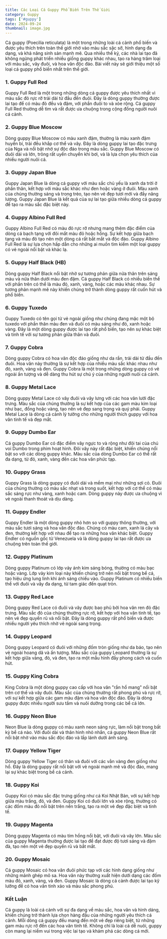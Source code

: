 ---
title: Các Loại Cá Guppy Phổ Biến Trên Thế Giới
category: Guppy
tags: ['#guppy']
date: 2024-09-24
thumbnail: image.jpg
---

Cá guppy (Poecilia reticulata) là một trong những loài cá cảnh phổ biến và được yêu thích trên toàn thế giới nhờ vào màu sắc sặc sỡ, hình dạng đa dạng, và khả năng sinh sản mạnh mẽ. Qua nhiều thế kỷ, các nhà lai tạo đã không ngừng phát triển nhiều giống guppy khác nhau, tạo ra hàng trăm loại với màu sắc, vây đuôi, và hoa văn độc đáo. Bài viết này sẽ giới thiệu một số loại cá guppy phổ biến nhất trên thế giới.

### 1. **Guppy Full Red**
Guppy Full Red là một trong những dòng cá guppy được yêu thích nhất vì màu sắc đỏ rực rỡ trải dài từ đầu đến đuôi. Đây là dòng guppy thường được lai tạo để có màu đỏ đều và đậm, với phần đuôi to và xòe rộng. Cá guppy Full Red thường dễ tìm và rất được ưa chuộng trong cộng đồng người nuôi cá cảnh.

### 2. **Guppy Blue Moscow**
Dòng guppy Blue Moscow có màu xanh đậm, thường là màu xanh đậm huyền bí, trải đều khắp cơ thể và vây. Đây là dòng guppy lai tạo đặc trưng của Nga và nổi bật nhờ sự độc đáo trong màu sắc. Guppy Blue Moscow có đuôi dài và lớn, trông rất uyển chuyển khi bơi, và là lựa chọn yêu thích của nhiều người nuôi cá.

### 3. **Guppy Japan Blue**
Guppy Japan Blue là dòng cá guppy với màu sắc chủ yếu là xanh da trời ở phần thân, kết hợp với màu sắc khác như đen hoặc vàng ở đuôi. Màu xanh của chúng thường sáng và trong trẻo, tạo nên vẻ đẹp tươi mới và đầy năng lượng. Guppy Japan Blue là kết quả của sự lai tạo giữa nhiều dòng cá guppy để tạo ra màu sắc đặc biệt này.

### 4. **Guppy Albino Full Red**
Guppy Albino Full Red có màu đỏ rực rỡ nhưng mang thêm đặc điểm của dòng cá bạch tạng với đôi mắt màu đỏ hoặc hồng. Sự kết hợp giữa bạch tạng và màu đỏ tạo nên một dòng cá rất bắt mắt và độc đáo. Guppy Albino Full Red là sự lựa chọn hấp dẫn cho những ai muốn tìm kiếm một loại guppy có vẻ ngoài nổi bật và khác lạ.

### 5. **Guppy Half Black (HB)**
Dòng guppy Half Black nổi bật nhờ sự tương phản giữa nửa thân trên sáng màu và nửa thân dưới màu đen đậm. Cá guppy Half Black có nhiều biến thể với phần trên có thể là màu đỏ, xanh, vàng, hoặc các màu khác nhau. Sự tương phản mạnh mẽ này khiến chúng trở thành dòng guppy rất cuốn hút và phổ biến.

### 6. **Guppy Tuxedo**
Guppy Tuxedo có tên gọi từ vẻ ngoài giống như chúng đang mặc một bộ tuxedo với phần thân màu đen và đuôi có màu sáng như đỏ, xanh hoặc vàng. Đây là một dòng guppy được lai tạo rất phổ biến, tạo nên sự khác biệt và tinh tế với sự tương phản giữa thân và đuôi.

### 7. **Guppy Cobra**
Dòng guppy Cobra có hoa văn độc đáo giống như da rắn, trải dài từ đầu đến đuôi. Hoa văn này thường là sự kết hợp của nhiều màu sắc khác nhau như đỏ, xanh, vàng và đen. Guppy Cobra là một trong những dòng guppy có vẻ ngoài ấn tượng và dễ dàng thu hút sự chú ý của những người nuôi cá cảnh.

### 8. **Guppy Metal Lace**
Dòng guppy Metal Lace có vây đuôi và vây lưng với các hoa văn lưới đặc trưng. Màu sắc của chúng thường là sự kết hợp của các gam màu kim loại như bạc, đồng hoặc vàng, tạo nên vẻ đẹp sang trọng và quý phái. Guppy Metal Lace là dòng cá cảnh lý tưởng cho những người thích guppy với hoa văn tinh tế và đẹp mắt.

### 9. **Guppy Dumbo Ear**
Cá guppy Dumbo Ear có đặc điểm vây ngực to và rộng như đôi tai của chú voi Dumbo trong phim hoạt hình. Đôi vây này rất đặc biệt, khiến chúng nổi bật so với các dòng guppy khác. Màu sắc của dòng Dumbo Ear có thể rất đa dạng, từ đỏ, xanh, vàng đến các hoa văn phức tạp.

### 10. **Guppy Grass**
Guppy Grass là dòng guppy có đuôi dài và mềm mại như những sợi cỏ. Đuôi của chúng thường có màu sắc nhạt và trong suốt, kết hợp với cơ thể có màu sắc sáng rực như vàng, xanh hoặc cam. Dòng guppy này được ưa chuộng vì vẻ ngoài thanh thoát và dịu dàng.

### 11. **Guppy Endler**
Guppy Endler là một dòng guppy nhỏ hơn so với guppy thông thường, với màu sắc tươi sáng và hoa văn độc đáo. Chúng có màu cam, xanh lá cây và đen, thường kết hợp với nhau để tạo ra những hoa văn khác biệt. Guppy Endler có nguồn gốc từ Venezuela và là dòng guppy lai tạo rất được ưa chuộng trên toàn thế giới.

### 12. **Guppy Platinum**
Dòng guppy Platinum có lớp vảy ánh kim sáng bóng, thường có màu bạc hoặc vàng. Lớp vảy kim loại này khiến chúng trở nên nổi bật trong bể cá, tạo hiệu ứng lung linh khi ánh sáng chiếu vào. Guppy Platinum có nhiều biến thể với đuôi và vây đa dạng, từ tam giác đến quạt tròn.

### 13. **Guppy Red Lace**
Dòng guppy Red Lace có đuôi và vây được bao phủ bởi hoa văn ren đỏ đặc trưng. Màu sắc đỏ của chúng thường rực rỡ, kết hợp với hoa văn tinh tế, tạo nên vẻ đẹp quyến rũ và nổi bật. Đây là dòng guppy rất phổ biến và được nhiều người yêu thích nhờ vẻ ngoài sang trọng.

### 14. **Guppy Leopard**
Dòng guppy Leopard có đuôi với những đốm tròn giống như da báo, tạo nên vẻ ngoài hoang dã và ấn tượng. Màu sắc của guppy Leopard thường là sự kết hợp giữa vàng, đỏ, và đen, tạo ra một mẫu hình đầy phong cách và cuốn hút.

### 15. **Guppy King Cobra**
King Cobra là một dòng guppy cao cấp với hoa văn "rắn hổ mang" nổi bật trên cơ thể và vây đuôi. Màu sắc của chúng thường rất phong phú và rực rỡ, với sự kết hợp giữa các gam màu đậm và hoa văn độc đáo. Đây là dòng guppy được nhiều người sưu tầm và nuôi dưỡng trong các bể cá lớn.

### 16. **Guppy Neon Blue**
Neon Blue là dòng guppy có màu xanh neon sáng rực, làm nổi bật trong bất kỳ bể cá nào. Với đuôi dài và thân hình nhỏ nhắn, cá guppy Neon Blue rất nổi bật nhờ vào màu sắc độc đáo và lấp lánh dưới ánh sáng.

### 17. **Guppy Yellow Tiger**
Dòng guppy Yellow Tiger có thân và đuôi với các vằn vàng đen giống như hổ. Đây là dòng guppy rất nổi bật với vẻ ngoài mạnh mẽ và độc đáo, mang lại sự khác biệt trong bể cá cảnh.

### 18. **Guppy Koi**
Guppy Koi có màu sắc đặc trưng giống như cá Koi Nhật Bản, với sự kết hợp giữa màu trắng, đỏ, và đen. Guppy Koi có đuôi lớn và xòe rộng, thường có các đốm màu đỏ nổi bật trên nền trắng, tạo ra một vẻ đẹp đặc biệt và tinh tế.

### 19. **Guppy Magenta**
Dòng guppy Magenta có màu tím hồng nổi bật, với đuôi và vây lớn. Màu sắc của guppy Magenta thường được lai tạo để đạt được độ tươi sáng và đậm đà, tạo nên một vẻ đẹp quyến rũ và bắt mắt.

### 20. **Guppy Mosaic**
Cá guppy Mosaic có hoa văn đuôi phức tạp với các hình dạng giống như những mảnh ghép mô sa. Hoa văn này thường xuất hiện dưới dạng các đốm màu đỏ, xanh, vàng, và đen. Guppy Mosaic là dòng cá cảnh được lai tạo kỹ lưỡng để có hoa văn tinh xảo và màu sắc phong phú.

### Kết Luận
Cá guppy là loài cá cảnh với sự đa dạng về màu sắc, hoa văn và hình dáng, khiến chúng trở thành lựa chọn hàng đầu của những người yêu thích cá cảnh. Mỗi dòng cá guppy đều mang đến một vẻ đẹp riêng biệt, từ những gam màu rực rỡ đến các hoa văn tinh tế. Không chỉ là loài cá dễ nuôi, guppy còn mang lại niềm vui trong việc lai tạo và khám phá các dòng cá mới.
